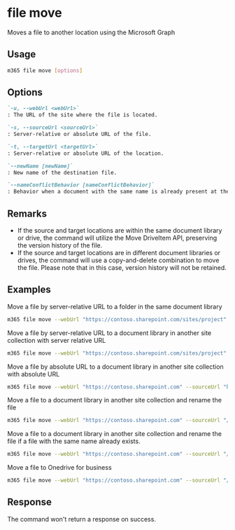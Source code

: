 
# file move

Moves a file to another location using the Microsoft Graph

## Usage

```sh
m365 file move [options]
```

## Options

```md definition-list
`-u, --webUrl <webUrl>`
: The URL of the site where the file is located.

`-s, --sourceUrl <sourceUrl>`
: Server-relative or absolute URL of the file.

`-t, --targetUrl <targetUrl>`
: Server-relative or absolute URL of the location.

`--newName [newName]`
: New name of the destination file.

`--nameConflictBehavior [nameConflictBehavior]`
: Behavior when a document with the same name is already present at the destination. Possible values: `fail`, `replace`, `rename`. Default is `fail`.
```

<Global />

## Remarks

- If the source and target locations are within the same document library or drive, the command will utilize the Move DriveItem API, preserving the version history of the file.
- If the source and target locations are in different document libraries or drives, the command will use a copy-and-delete combination to move the file. Please note that in this case, version history will not be retained.

## Examples

Move a file by server-relative URL to a folder in the same document library

```sh
m365 file move --webUrl "https://contoso.sharepoint.com/sites/project" --sourceUrl "/sites/project/Shared Documents/Document.pdf" --targetUrl "/sites/project/Shared Documents/NewFolder"
```

Move a file by server-relative URL to a document library in another site collection with server relative URL

```sh
m365 file move --webUrl "https://contoso.sharepoint.com/sites/project" --sourceUrl "/sites/project/Shared Documents/Document.pdf" --targetUrl "/sites/IT/Shared Documents"
```

Move a file by absolute URL to a document library in another site collection with absolute URL

```sh
m365 file move --webUrl "https://contoso.sharepoint.com" --sourceUrl "https://contoso.sharepoint.com/Shared Documents/Document.pdf" --targetUrl "https://contoso.sharepoint.com/sites/IT/Shared Documents"
```

Move a file to a document library in another site collection and rename the file

```sh
m365 file move --webUrl "https://contoso.sharepoint.com" --sourceUrl "/Shared Documents/Document.pdf" --targetUrl "/sites/IT/Shared Documents" --newName "newName"
```

Move a file to a document library in another site collection and rename the file if a file with the same name already exists.

```sh
m365 file move --webUrl "https://contoso.sharepoint.com" --sourceUrl "/Shared Documents/Document.pdf" --targetUrl "/sites/IT/Shared Documents" --nameConflictBehavior rename
```

Move a file to Onedrive for business 

```sh
m365 file move --webUrl "https://contoso.sharepoint.com" --sourceUrl "/Shared Documents/Document.pdf" --targetUrl "https://contoso-my.sharepoint.com/personal/john_contoso_onmicrosoft_com/documents"
```

## Response

The command won't return a response on success.
